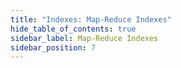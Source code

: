```yaml
---
title: "Indexes: Map-Reduce Indexes"
hide_table_of_contents: true
sidebar_label: Map-Reduce Indexes
sidebar_position: 7
---
```





<LanguageSwitcher supportedLanguages={supportedLanguages} />

<LanguageContent language="csharp">
   <MapReduceIndexesCsharp />
</LanguageContent>

<LanguageContent language="java">
   <MapReduceIndexesJava />
</LanguageContent>

<LanguageContent language="nodejs">
   <MapReduceIndexesNodejs />
</LanguageContent>


<!---
### Indexes
- [Indexing Related Documents](../indexes/indexing-related-documents)
- [Creating and Deploying Indexes](../indexes/creating-and-deploying)

### Querying
- [Basics](../indexes/querying/basics)

### Studio
- [Create Map-Reduce Index](../studio/database/indexes/create-map-reduce-index)


-->
